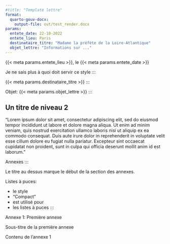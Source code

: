 ```yaml
---
#title: "Template lettre"
format: 
  quarto-gouv-docx:
    output-file: out/test_render.docx
params:
  entete_date: 22-10-2022
  entete_lieu: Paris
  destinataire_titre: "Madame la préfète de la Loire-Atlantique"
  objet_lettre: "Informations sur ..."
---
```



::: {custom-style="Date"}
{{< meta params.entete_lieu >}}, le {{< meta params.entete_date >}}
:::

<div custom-style="header-letter">
Je ne sais plus à quoi doit servir ce style
:::

<div custom-style="header-letter-naming">
{{< meta params.destinataire_titre >}}
:::


<div custom-style="objet-title">
Objet: {{< meta params.objet_lettre >}}
:::

## Un titre de niveau 2

"Lorem ipsum dolor sit amet, consectetur adipiscing elit, sed do eiusmod tempor incididunt ut labore et dolore magna aliqua. Ut enim ad minim veniam, quis nostrud exercitation ullamco laboris nisi ut aliquip ex ea commodo consequat. Duis aute irure dolor in reprehenderit in voluptate velit esse cillum dolore eu fugiat nulla pariatur. Excepteur sint occaecat cupidatat non proident, sunt in culpa qui officia deserunt mollit anim id est laborum."



<div style="header-annexes">
Annexes
:::

Le titre au dessus marque le début de la section des annexes.


Listes à puces:

<div custom-style="Compact">
- le style
- "Compact"
- est utilisé pour
- les listes à puces
:::



<div custom-style="header-annexeN">
Annexe 1: Première annexe
</div>


<div custom-style="subheader-annexe">
Sous-titre de la première annexe
</div>

Contenu de l'annexe 1